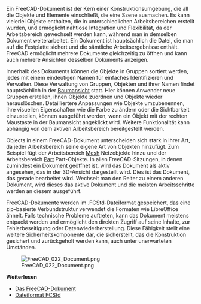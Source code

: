 <languages/>

{{Docnav/de
|[[Manual:Navigating_in_the_3D_view/de|Navigieren in der 3D Ansicht]]
|[[Manual:Parametric objects/de|Parametrische Objekte]]
|[[Manual:Introduction/de|Handbuch Start]]
|IconL=
|IconR=
|IconC=Crystal_Clear_manual.png
}}

{{Manual:TOC}}

Ein FreeCAD-Dokument ist der Kern einer Konstruktionsumgebung, die all die Objekte und Elemente einschließt, die eine Szene ausmachen. Es kann vielerlei Objekte enthalten, die in unterschiedlichen Arbeitsbereichen erstellt wurden, und ermöglicht nahtlose Integration und Flexibilität, da der Arbeitsbereich gewechselt werden kann, während man in demselben Dokument weiterarbeitet. Ein Dokument ist hauptsächlich die Datei, die man auf die Festplatte sichert und die sämtliche Arbeitsergebnisse enthält. FreeCAD ermöglicht mehrere Dokumente gleichzeitig zu öffnen und kann auch mehrere Ansichten desselben Dokuments anzeigen.

Innerhalb des Dokuments können die Objekte in Gruppen sortiert werden, jedes mit einem eindeutigen Namen für einfaches Identifizieren und Verwalten. Diese Verwaltung von Gruppen, Objekten und ihrer Namen findet hauptsächlich in der [[Tree_view/de|Baumansicht]] statt. Hier können Anwender neue Gruppen erstellen, ihnen Objekte zuordnen und Objekte wieder herauslöschen. Detailliertere Anpassungen wie Objekte umzubenennen, ihre visuellen Eigenschaften wie die Farbe zu ändern oder die Sichtbarkeit einzustellen, können ausgeführt werden, wenn ein Objekt mit der rechten Maustaste in der Baumansicht angeklickt wird. Weitere Funktionalität kann abhängig von dem aktiven Arbeitsbereich bereitgestellt werden.

Objects in einem FreeCAD-Dokument unterscheiden sich stark in ihrer Art, da jeder Arbeitsbereich seine eigene Art von Objekten hinzufügt. Zum Beispiel fügt der Arbeitsbereich [[Mesh_Workbench/de|Mesh]] Netzobjekte hinzu und der Arbeitsbereich [[Part_Workbench/de|Part]] Part-Objekte. In allen FreeCAD-Sitzungen, in denen zumindest ein Dokument geöffnet ist, wird das Dokument als aktiv angesehen, das in der 3D-Ansicht dargestellt wird. Dies ist das Dokument, das gerade bearbeitet wird. Wechselt man den Reiter zu einem anderen Dokument, wird dieses das aktive Dokument und die meisten Arbeitsschritte werden an diesem ausgeführt.

FreeCAD-Dokumente werden im .FCStd-Dateiformat gespeichert, das eine zip-basierte Verbundstruktur verwendet die Formaten wie LibreOffice ähnelt. Falls technische Probleme auftreten, kann das Dokument meistens entpackt werden und ermöglicht den direkten Zugriff auf seine Inhalte, zur Fehlerbeseitigung oder Datenwiederherstellung. Diese Fähigkeit stellt eine weitere Sicherheitskomponente dar, die sicherstellt, das die Konstruktion gesichert und zurückgeholt werden kann, auch unter unerwarteten Umständen.

[[Image:FreeCAD_022_Document.png]]

'''Weiterlesen'''

* [[Document_structure/de|Das FreeCAD-Dokument]]
* [[File_Format_FCStd/de|Dateiformat FCStd]]


{{Docnav/de
|[[Manual:Navigating_in_the_3D_view/de|Navigieren in der 3D Ansicht]]
|[[Manual:Parametric objects/de|Parametrische Objekte]]
|[[Manual:Introduction/de|Handbuch Start]]
|IconL=
|IconR=
|IconC=Crystal_Clear_manual.png
}}